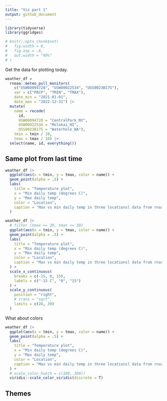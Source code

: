 ```yaml
---
title: "Viz part 1"
output: github_document
---
```


```r
library(tidyverse)
library(ggridges)

# knitr::opts_chunk$set(
#   fig.width = 6,
#   fig.asp = .6,
#   out.width = "90%"
# )
```

Get the data for plotting today.

```r
weather_df = 
  rnoaa::meteo_pull_monitors(
    c("USW00094728", "USW00022534", "USS0023B17S"),
    var = c("PRCP", "TMIN", "TMAX"), 
    date_min = "2021-01-01",
    date_max = "2022-12-31") |>
  mutate(
    name = recode(
      id, 
      USW00094728 = "CentralPark_NY", 
      USW00022534 = "Molokai_HI",
      USS0023B17S = "Waterhole_WA"),
    tmin = tmin / 10,
    tmax = tmax / 10) |>
  select(name, id, everything())
```

## Same plot from last time

```r
weather_df |> 
  ggplot(aes(x = tmin, y = tmax, color = name)) +
  geom_point(alpha = .5) +
  labs(
    title = "Temperature plot",
    x = "Min daily temp (degrees C)",
    y = "Max daily temp",
    color = "Location",
    caption = "Max vs min daily temp in three locationsl data from rnoaa"
  )
```


```r
weather_df |> 
  # filter (tmax >= 20, tmax <= 30)
  ggplot(aes(x = tmin, y = tmax, color = name)) +
  geom_point(alpha = .5) +
  labs(
    title = "Temperature plot",
    x = "Min daily temp (degrees C)",
    y = "Max daily temp",
    color = "Location",
    caption = "Max vs min daily temp in three locationsl data from rnoaa"
  ) +
  scale_x_continuous(
    breaks = c(-15, 0, 15),
    labels = c("-15 C", "0", "15")
  ) +
  scale_y_continuous(
    position = "right",
    # trans = "sqrt",
    limits = c(20, 30) 
  )
```

What about colors

```r
weather_df |> 
  ggplot(aes(x = tmin, y = tmax, color = name)) +
  geom_point(alpha = .5) +
  labs(
    title = "Temperature plot",
    x = "Min daily temp (degrees C)",
    y = "Max daily temp",
    color = "Location",
    caption = "Max vs min daily temp in three locationsl data from rnoaa"
  ) +
  # scale_color_hue(h = c(100, 300))
  viridis::scale_color_viridis(discrete = T)
```


## Themes






















